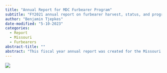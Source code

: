 ```yaml
---
title: "Annual Report for MDC Furbearer Program"
subtitle: "FY2021 annual report on furbearer harvest, status, and program activities."
author: "Benjamin Tjepkes"
date-modified: "5-10-2023"
categories:
  - Report
  - Missouri
  - Furbearers
abstract-title: ""
abstract: "This fiscal year annual report was created for the Missouri Department of Conservation Furbearer Program to summarize furbearer harvest, status, and other activities during FY21. Data visualizations were generated in RStudio, ArcGIS Pro, and Microsoft Excel using data from a variety of sources. The full report document can be viewed [here](file-2021-mdc-furbearer-report.pdf)."
---
```


![](img-2021-mdc-furbearer-report.jpg)



